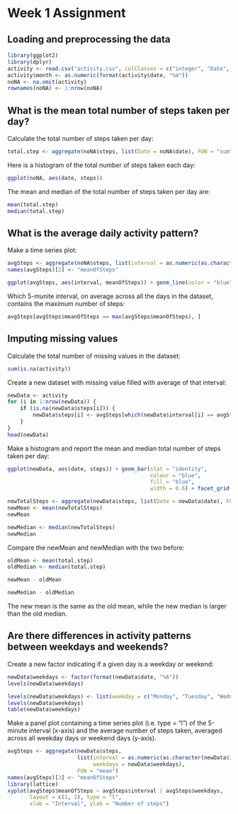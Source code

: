 Week 1 Assignment 
=======================

## Loading and preprocessing the data
```r
library(ggplot2)
library(dplyr)
activity <- read.csv("activity.csv", colClasses = c("integer", "Date", "factor"))
activity$month <- as.numeric(format(activity$date, "%m"))
noNA <- na.omit(activity)
rownames(noNA) <- 1:nrow(noNA)
```


## What is the mean total number of steps taken per day?

Calculate the total number of steps taken per day:
```r
total.step <- aggregate(noNA$steps, list(Date = noNA$date), FUN = "sum")$x
```

Here is a histogram of the total number of steps taken each day:
```r
ggplot(noNA, aes(date, steps)) 
```

The mean and median of the total number of steps taken per day are:
```r
mean(total.step)
median(total.step)
```



## What is the average daily activity pattern?
Make a time series plot:
```r
avgSteps <- aggregate(noNA$steps, list(interval = as.numeric(as.character(noNA$interval))), FUN = "mean")
names(avgSteps)[2] <- "meanOfSteps"

ggplot(avgSteps, aes(interval, meanOfSteps)) + geom_line(color = "blue", size = 0.8) + labs(title = "Time Series of average number os steps taken")
```

Which 5-munite interval, on average across all the days in the dataset, contains the maximum number of steps:
```r
avgSteps[avgSteps$meanOfSteps == max(avgSteps$meanOfSteps), ]
```


## Imputing missing values
Calculate the total number of missing values in the dataset:
```r
sum(is.na(activity))
```

Create a new dataset with missing value filled with average of that interval:
```r
newData <- activity 
for (i in 1:nrow(newData)) {
    if (is.na(newData$steps[i])) {
        newData$steps[i] <- avgSteps[which(newData$interval[i] == avgSteps$interval), ]$meanOfSteps
    }
}
head(newData)
```

Make a histogram and report the mean and median total number of steps taken per day:
```r
ggplot(newData, aes(date, steps)) + geom_bar(stat = "identity",
                                             colour = "blue",
                                             fill = "blue",
                                             width = 0.6) + facet_grid(. ~ month, scales = "free") + labs(title = "Histogram of Total Number of Steps Taken Each Day (no missing data)", x = "Date", y = "Total number of steps")

newTotalSteps <- aggregate(newData$steps, list(Date = newData$date), FUN = "sum")$x
newMean <- mean(newTotalSteps)
newMean

newMedian <- median(newTotalSteps)
newMedian
```

Compare the newMean and newMedian with the two before:
```r
oldMean <- mean(total.step)
oldMedian <- median(total.step)

newMean - oldMean

newMedian - oldMedian
```
The new mean is the same as the old mean, while the new median is larger than the old median.


## Are there differences in activity patterns between weekdays and weekends?

Create a new factor indicating if a given day is a weekday or weekend:
```r
newData$weekdays <- factor(format(newData$date, "%A"))
levels(newData$weekdays)

levels(newData$weekdays) <- list(weekday = c("Monday", "Tuesday", "Wednesday", "Thursday", "Friday"), weekend = c("Saturday", "Sunday"))
levels(newData$weekdays)
table(newData$weekdays)
```

Make a panel plot containing a time series plot (i.e. type = "l") of the 5-minute interval (x-axis) and the average number of steps taken, averaged across all weekday days or weekend days (y-axis). 
```r

avgSteps <- aggregate(newData$steps, 
                      list(interval = as.numeric(as.character(newData$interval)), 
                           weekdays = newData$weekdays),
                      FUN = "mean")
names(avgSteps)[3] <- "meanOfSteps"
library(lattice)
xyplot(avgSteps$meanOfSteps ~ avgSteps$interval | avgSteps$weekdays, 
       layout = c(1, 2), type = "l", 
       xlab = "Interval", ylab = "Number of steps")
```